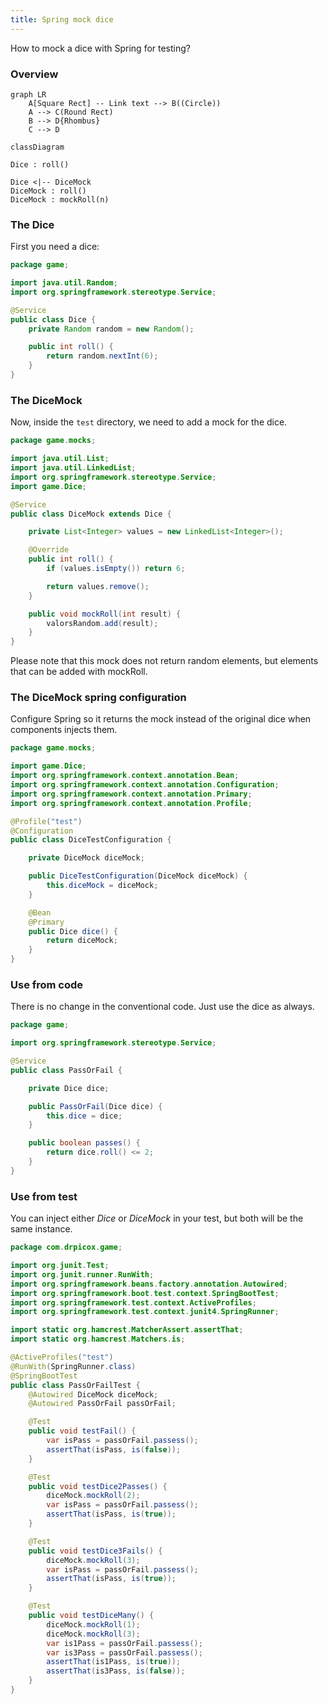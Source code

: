 ```yaml
---
title: Spring mock dice
---
```

How to mock a dice with Spring for testing?

### Overview

```mermaid
graph LR
    A[Square Rect] -- Link text --> B((Circle))
    A --> C(Round Rect)
    B --> D{Rhombus}
    C --> D
```

```
classDiagram

Dice : roll()

Dice <|-- DiceMock
DiceMock : roll()
DiceMock : mockRoll(n)
```

### The Dice

First you need a dice:

```java
package game;

import java.util.Random;
import org.springframework.stereotype.Service;

@Service
public class Dice {
    private Random random = new Random();

    public int roll() {
        return random.nextInt(6);
    }
}
```

### The DiceMock

Now, inside the `test` directory, we need to 
add a mock for the dice.

```java
package game.mocks;

import java.util.List;
import java.util.LinkedList;
import org.springframework.stereotype.Service;
import game.Dice;

@Service
public class DiceMock extends Dice {

    private List<Integer> values = new LinkedList<Integer>();

    @Override
    public int roll() {
        if (values.isEmpty()) return 6;

        return values.remove();
    }

    public void mockRoll(int result) {
        valorsRandom.add(result);
    }
}
```

Please note that this mock does not return random elements,
but elements that can be added with mockRoll.

### The DiceMock spring configuration

Configure Spring so it returns the mock
instead of the original dice when components
injects them.

```java
package game.mocks;

import game.Dice;
import org.springframework.context.annotation.Bean;
import org.springframework.context.annotation.Configuration;
import org.springframework.context.annotation.Primary;
import org.springframework.context.annotation.Profile;

@Profile("test")
@Configuration
public class DiceTestConfiguration {

    private DiceMock diceMock;

    public DiceTestConfiguration(DiceMock diceMock) {
        this.diceMock = diceMock;
    }

    @Bean
    @Primary
    public Dice dice() {
        return diceMock;
    }
}
```

### Use from code

There is no change in the conventional code. 
Just use the dice as always.

```java
package game;

import org.springframework.stereotype.Service;

@Service
public class PassOrFail {

    private Dice dice;

    public PassOrFail(Dice dice) {
        this.dice = dice;
    }

    public boolean passes() {
        return dice.roll() <= 2;
    }
}
```

### Use from test

You can inject either _Dice_ or _DiceMock_ in your test,
but both will be the same instance.

```java
package com.drpicox.game;

import org.junit.Test;
import org.junit.runner.RunWith;
import org.springframework.beans.factory.annotation.Autowired;
import org.springframework.boot.test.context.SpringBootTest;
import org.springframework.test.context.ActiveProfiles;
import org.springframework.test.context.junit4.SpringRunner;

import static org.hamcrest.MatcherAssert.assertThat;
import static org.hamcrest.Matchers.is;

@ActiveProfiles("test")
@RunWith(SpringRunner.class)
@SpringBootTest
public class PassOrFailTest {
    @Autowired DiceMock diceMock;
    @Autowired PassOrFail passOrFail;

    @Test
    public void testFail() {
        var isPass = passOrFail.passess();
        assertThat(isPass, is(false));
    }

    @Test
    public void testDice2Passes() {
        diceMock.mockRoll(2);
        var isPass = passOrFail.passess();
        assertThat(isPass, is(true));
    }

    @Test
    public void testDice3Fails() {
        diceMock.mockRoll(3);
        var isPass = passOrFail.passess();
        assertThat(isPass, is(true));
    }

    @Test
    public void testDiceMany() {
        diceMock.mockRoll(1);
        diceMock.mockRoll(3);
        var is1Pass = passOrFail.passess();
        var is3Pass = passOrFail.passess();
        assertThat(is1Pass, is(true));
        assertThat(is3Pass, is(false));
    }
}
```
